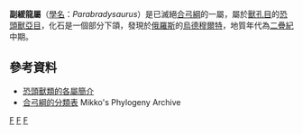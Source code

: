 {{Automatic Taxobox
| taxon = Parabradysaurus
| authority = Efremov, 1954
| fossil_range = [[二疊紀|二疊紀]]中期{{fossil_range|沃德階}}
| image = Rhopalodont12DB.jpg
| image_caption = 副緩龍的想像圖
| type_species = '''''Parabradysaurus udmurticus'''''
| type_species_authority = Efremov, 1954
}}

'''副緩龍屬'''（[[學名|學名]]：''Parabradysaurus''）是已滅絕[[合弓綱|合弓綱]]的一屬，屬於[[獸孔目|獸孔目]]的[[恐頭獸亞目|恐頭獸亞目]]，化石是一個部分下頜，發現於[[俄羅斯|俄羅斯]]的[[烏德穆爾特|烏德穆爾特]]，地質年代為[[二疊紀|二疊紀]]中期。

==參考資料==
*[http://www.palaeocritti.com/by-group/dinocephalia 恐頭獸類的各屬簡介] {{Wayback|url=http://www.palaeocritti.com/by-group/dinocephalia |date=20131017013633 }}
* [http://www.helsinki.fi/~mhaaramo/metazoa/deuterostoma/chordata/synapsida/synapsida_index.html 合弓綱的分類表] {{Wayback|url=http://www.helsinki.fi/~mhaaramo/metazoa/deuterostoma/chordata/synapsida/synapsida_index.html |date=20100128000900 }} Mikko's Phylogeny Archive

{{獸孔目|E.}}
{{Taxonbar}}
[[Category:二疊紀合弓類|F]]
[[Category:恐頭獸亞目|F]]
[[Category:_1954年描述的分类群|F]]

{{synapsida-stub}}